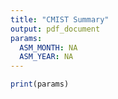 ```yaml
---
title: "CMIST Summary"
output: pdf_document
params:
  ASM_MONTH: NA
  ASM_YEAR: NA
---
```


```r
print(params)
```

